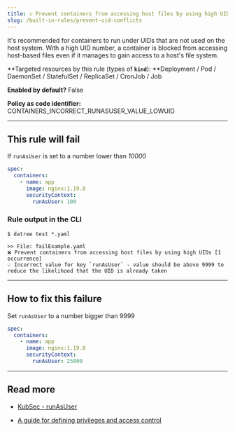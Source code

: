 ```yaml
---
title: ☑️ Prevent containers from accessing host files by using high UIDs
slug: /built-in-rules/prevent-uid-conflicts
---
```


It's recommended for containers to run under UIDs that are not used on the host system. With a high UID number, a container is blocked from accessing host-based files even if it manages to gain access to a host's file system.

**Targeted resources by this rule (types of **`kind`**): **Deployment / Pod / DaemonSet / StatefulSet / ReplicaSet / CronJob / Job

**Enabled by default?** False

**Policy as code identifier:** CONTAINERS_INCORRECT_RUNASUSER_VALUE_LOWUID

---

## This rule will fail

If `runAsUser` is set to a number lower than _10000_

```yaml
spec:
  containers:
    - name: app
      image: nginx:1.19.8
      securityContext:
        runAsUser: 100
```

### Rule output in the CLI

```terminal
$ datree test *.yaml

>> File: failExample.yaml
❌ Prevent containers from accessing host files by using high UIDs [1 occurrence]
💡 Incorrect value for key `runAsUser` - value should be above 9999 to reduce the likelihood that the UID is already taken
```

---

## How to fix this failure

Set `runAsUser` to a number bigger than 9999

```yaml
spec:
  containers:
    - name: app
      image: nginx:1.19.8
      securityContext:
        runAsUser: 25000
```

---

## Read more

- [KubSec - runAsUser](https://kubesec.io/basics/containers-securitycontext-runasuser/)

- [A guide for defining privileges and access control](https://medium.com/kubernetes-tutorials/defining-privileges-and-access-control-settings-for-pods-and-containers-in-kubernetes-2cef08fc62b7)
